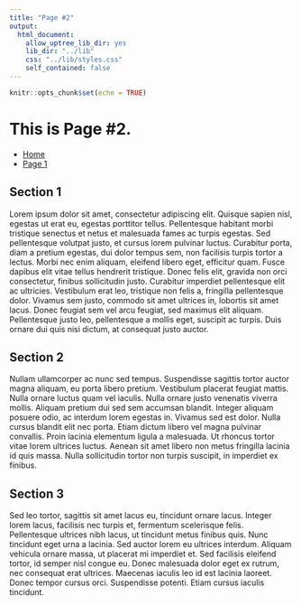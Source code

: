 ```yaml
---
title: "Page #2"
output: 
  html_document:
    allow_uptree_lib_dir: yes
    lib_dir: "../lib"
    css: "../lib/styles.css"
    self_contained: false
---
```


```r
knitr::opts_chunk$set(echo = TRUE)
```

# This is Page #2.

* [Home](../index.html)
* [Page 1](../node-01/index.html)

## Section 1

Lorem ipsum dolor sit amet, consectetur adipiscing elit. Quisque sapien nisl, egestas ut erat eu, egestas porttitor tellus. Pellentesque habitant morbi tristique senectus et netus et malesuada fames ac turpis egestas. Sed pellentesque volutpat justo, et cursus lorem pulvinar luctus. Curabitur porta, diam a pretium egestas, dui dolor tempus sem, non facilisis turpis tortor a lectus. Morbi nec enim aliquam, eleifend libero eget, efficitur quam. Fusce dapibus elit vitae tellus hendrerit tristique. Donec felis elit, gravida non orci consectetur, finibus sollicitudin justo. Curabitur imperdiet pellentesque elit ac ultricies. Vestibulum erat leo, tristique non felis a, fringilla pellentesque dolor. Vivamus sem justo, commodo sit amet ultrices in, lobortis sit amet lacus. Donec feugiat sem vel arcu feugiat, sed maximus elit aliquam. Pellentesque justo leo, pellentesque a mollis eget, suscipit ac turpis. Duis ornare dui quis nisi dictum, at consequat justo auctor.

## Section 2

Nullam ullamcorper ac nunc sed tempus. Suspendisse sagittis tortor auctor magna aliquam, eu porta libero pretium. Vestibulum placerat feugiat mattis. Nulla ornare luctus quam vel iaculis. Nulla ornare justo venenatis viverra mollis. Aliquam pretium dui sed sem accumsan blandit. Integer aliquam posuere odio, ac interdum lorem egestas in. Vivamus sed est dolor. Nulla cursus blandit elit nec porta. Etiam dictum libero vel magna pulvinar convallis. Proin lacinia elementum ligula a malesuada. Ut rhoncus tortor vitae lorem ultrices luctus. Aenean sit amet libero non metus fringilla lacinia id quis massa. Nulla sollicitudin tortor non turpis suscipit, in imperdiet ex finibus.

## Section 3

Sed leo tortor, sagittis sit amet lacus eu, tincidunt ornare lacus. Integer lorem lacus, facilisis nec turpis et, fermentum scelerisque felis. Pellentesque ultrices nibh lacus, ut tincidunt metus finibus quis. Nunc tincidunt eget urna a lacinia. Sed auctor lorem eu ultrices interdum. Aliquam vehicula ornare massa, ut placerat mi imperdiet et. Sed facilisis eleifend tortor, id semper nisl congue eu. Donec malesuada dolor eget ex rutrum, nec consequat erat ultrices. Maecenas iaculis leo id est lacinia laoreet. Donec tempor cursus orci. Suspendisse potenti. Etiam cursus iaculis tincidunt.

